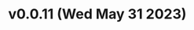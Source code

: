 
<Meta title="Components/Composed/Card/Overview" />

# v0.0.11 (Wed May 31 2023)
<Figma
  height="30%"
  collapsable
  url="https://www.figma.com/file/Cx0sZBqrc7kGW72bcmy90S/tokens?type=design&node-id=3-27&t=ThF1FKZYYApN4drF-4"
/>

